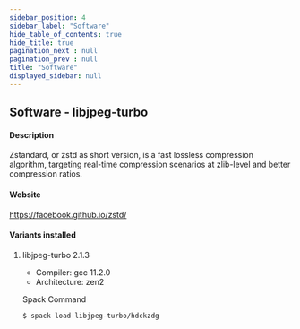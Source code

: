 ```yaml
---
sidebar_position: 4
sidebar_label: "Software"
hide_table_of_contents: true
hide_title: true
pagination_next : null
pagination_prev : null
title: "Software"
displayed_sidebar: null
---
```


## Software - libjpeg-turbo


#### Description
Zstandard, or zstd as short version, is a fast lossless compression algorithm, targeting real-time compression scenarios at zlib-level and better compression ratios.

#### Website
https://facebook.github.io/zstd/

#### Variants installed

1. libjpeg-turbo 2.1.3

    - Compiler: gcc 11.2.0
    - Architecture: zen2

    Spack Command
    ```bash
    $ spack load libjpeg-turbo/hdckzdg
    ```
